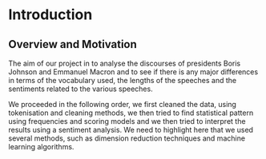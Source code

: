 # Introduction

## Overview and Motivation

The aim of our project in to analyse the discourses of presidents Boris Johnson and Emmanuel Macron and to see if there is any major differences in terms of the vocabulary used, the lengths of the speeches and the sentiments related to the various speeches.

We proceeded in the following order, we first cleaned the data, using tokenisation and cleaning methods, we then tried to find statistical pattern using frequencies and scoring models and we then tried to interpret the results using a sentiment analysis. We need to highlight here that we used several methods, such as dimension reduction techniques and machine learning algorithms.